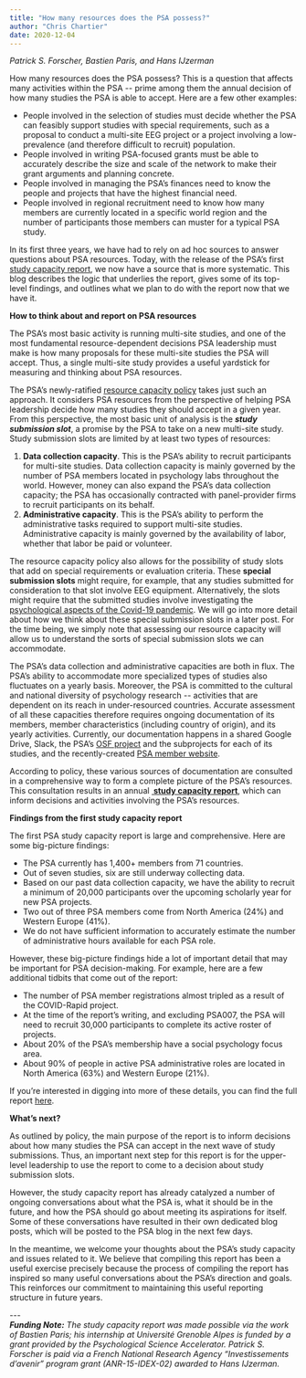 ```yaml
---
title: "How many resources does the PSA possess?"
author: "Chris Chartier"
date: 2020-12-04
---
```


*Patrick S. Forscher, Bastien Paris, and Hans IJzerman*

How many resources does the PSA possess? This is a question that affects
many activities within the PSA \-- prime among them the annual decision
of how many studies the PSA is able to accept. Here are a few other
examples:

-   People involved in the selection of studies must decide whether the
    PSA can feasibly support studies with special requirements, such as
    a proposal to conduct a multi-site EEG project or a project
    involving a low-prevalence (and therefore difficult to recruit)
    population. 
-   People involved in writing PSA-focused grants must be able to
    accurately describe the size and scale of the network to make their
    grant arguments and planning concrete. 
-   People involved in managing the PSA's finances need to know the
    people and projects that have the highest financial need. 
-   People involved in regional recruitment need to know how many
    members are currently located in a specific world region and the
    number of participants those members can muster for a typical PSA
    study. 

In its first three years, we have had to rely on ad hoc sources to
answer questions about PSA resources. Today, with the release of the
PSA's first [study capacity report](https://psyarxiv.com/v9zma), we now
have a source that is more systematic. This blog describes the logic
that underlies the report, gives some of its top-level findings, and
outlines what we plan to do with the report now that we have it.

**How to think about and report on PSA resources**

The PSA's most basic activity is running multi-site studies, and one of
the most fundamental resource-dependent decisions PSA leadership must
make is how many proposals for these multi-site studies the PSA will
accept. Thus, a single multi-site study provides a useful yardstick for
measuring and thinking about PSA resources.

The PSA's newly-ratified [resource capacity
policy](https://docs.google.com/document/d/1hdJesAgxjhgjRUUXFd3QQDcfouRPH1W2sdZRKlxbsME/edit#)
takes just such an approach. It considers PSA resources from the
perspective of helping PSA leadership decide how many studies they
should accept in a given year. From this perspective, the most basic
unit of analysis is the ***study submission slot***, a promise by the
PSA to take on a new multi-site study. Study submission slots are
limited by at least two types of resources:

1.  **Data collection capacity**. This is the PSA's ability to recruit
    participants for multi-site studies. Data collection capacity is
    mainly governed by the number of PSA members located in psychology
    labs throughout the world. However, money can also expand the PSA's
    data collection capacity; the PSA has occasionally contracted with
    panel-provider firms to recruit participants on its behalf.
2.  **Administrative capacity**. This is the PSA's ability to perform
    the administrative tasks required to support multi-site studies.
    Administrative capacity is mainly governed by the availability of
    labor, whether that labor be paid or volunteer.

The resource capacity policy also allows for the possibility of study
slots that add on special requirements or evaluation criteria. These
**special submission slots** might require, for example, that any
studies submitted for consideration to that slot involve EEG equipment.
Alternatively, the slots might require that the submitted studies
involve investigating the [psychological aspects of the Covid-19
pandemic](https://psysciacc.org/2020/03/13/the-psa-calls-for-rapid-and-impactful-study-proposals-on-covid-19/).
We will go into more detail about how we think about these special
submission slots in a later post. For the time being, we simply note
that assessing our resource capacity will allow us to understand the
sorts of special submission slots we can accommodate.

The PSA's data collection and administrative capacities are both in
flux. The PSA's ability to accommodate more specialized types of studies
also fluctuates on a yearly basis. Moreover, the PSA is committed to the
cultural and national diversity of psychology research \-- activities
that are dependent on its reach in under-resourced countries. Accurate
assessment of all these capacities therefore requires ongoing
documentation of its members, member characteristics (including country
of origin), and its yearly activities. Currently, our documentation
happens in a shared Google Drive, Slack, the PSA's [OSF
project](https://osf.io/93qpg/) and the subprojects for each of its
studies, and the recently-created [PSA member
website](https://member.psysciacc.org/login.php).

According to policy, these various sources of documentation are
consulted in a comprehensive way to form a complete picture of the PSA's
resources. This consultation results in an annual [** study capacity
report**](https://docs.google.com/document/d/1NwpQExliifmHO9tN29JhPmO_ET8AL0vc/edit#heading=h.94zix9b3m9x0),
which can inform decisions and activities involving the PSA's resources.

**Findings from the first study capacity report**

The first PSA study capacity report is large and comprehensive. Here are
some big-picture findings:

-   The PSA currently has 1,400+ members from 71 countries.
-   Out of seven studies, six are still underway collecting data.
-   Based on our past data collection capacity, we have the ability to
    recruit a minimum of 20,000 participants over the upcoming scholarly
    year for new PSA projects.
-   Two out of three PSA members come from North America (24%) and
    Western Europe (41%). 
-   We do not have sufficient information to accurately estimate the
    number of administrative hours available for each PSA role.

However, these big-picture findings hide a lot of important detail that
may be important for PSA decision-making. For example, here are a few
additional tidbits that come out of the report:

-   The number of PSA member registrations almost tripled as a result of
    the COVID-Rapid project.
-   At the time of the report's writing, and excluding PSA007, the PSA
    will need to recruit 30,000 participants to complete its active
    roster of projects.
-   About 20% of the PSA's membership have a social psychology focus
    area.
-   About 90% of people in active PSA administrative roles are located
    in North America (63%) and Western Europe (21%).

If you're interested in digging into more of these details, you can find
the full report [here](https://psyarxiv.com/v9zma).

**What's next?**

As outlined by policy, the main purpose of the report is to inform
decisions about how many studies the PSA can accept in the next wave of
study submissions. Thus, an important next step for this report is for
the upper-level leadership to use the report to come to a decision about
study submission slots.

However, the study capacity report has already catalyzed a number of
ongoing conversations about what the PSA is, what it should be in the
future, and how the PSA should go about meeting its aspirations for
itself. Some of these conversations have resulted in their own dedicated
blog posts, which will be posted to the PSA blog in the next few days.

In the meantime, we welcome your thoughts about the PSA's study capacity
and issues related to it. We believe that compiling this report has been
a useful exercise precisely because the process of compiling the report
has inspired so many useful conversations about the PSA's direction and
goals. This reinforces our commitment to maintaining this useful
reporting structure in future years.

\-\--\
***Funding Note:*** *The study capacity report was made possible via the
work of Bastien Paris; his internship at Université Grenoble Alpes is
funded by a grant provided by the Psychological Science Accelerator.
Patrick S. Forscher is paid via a French National Research Agency
"Investissements d'avenir" program grant (ANR-15-IDEX-02) awarded to
Hans IJzerman.*

